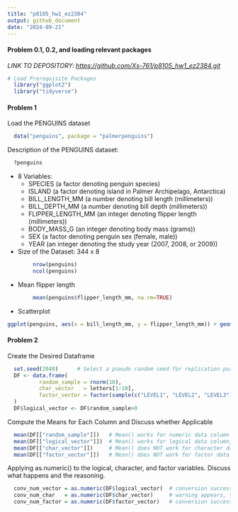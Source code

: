 ```yaml
---
title: "p8105_hw1_ez2384"
output: github_document
date: "2024-09-21"
---
```


#### **Problem 0.1, 0.2, and loading relevant packages**

*LINK TO DEPOSITORY: <https://github.com/Xs-761/p8105_hw1_ez2384.git>*

```r
# Load Prerequisite Packages
  library("ggplot2")
  library("tidyverse")
```

#### **Problem 1**

Load the PENGUINS dataset
```r
  data("penguins", package = "palmerpenguins")
```

Description of the PENGUINS dataset:
```r
  ?penguins
```

* 8 Variables:
  * SPECIES (a factor denoting penguin species)
  * ISLAND (a factor denoting island in Palmer Archipelago, Antarctica)
  * BILL_LENGTH_MM (a number denoting bill length (millimeters))
  * BILL_DEPTH_MM (a number denoting bill depth (millimeters))
  * FLIPPER_LENGTH_MM (an integer denoting flipper length (millimeters))
  * BODY_MASS_G (an integer denoting body mass (grams))
  * SEX (a factor denoting penguin sex (female, male))
  * YEAR (an integer denoting the study year (2007, 2008, or 2009))
* Size of the Dataset: 344 x 8
```r
        nrow(penguins)
        ncol(penguins)
```
  - Mean flipper length
```r
        mean(penguins$flipper_length_mm, na.rm=TRUE)
```
  - Scatterplot
```r
ggplot(penguins, aes(x = bill_length_mm, y = flipper_length_mm)) + geom_point(aes(color = species), na.rm=TRUE, size=1) + theme_minimal() + ggtitle("Scatterplot of Bill Length vs. Flipper Length") + theme(plot.title = element_text(hjust = 0.35))
```

#### **Problem 2**

Create the Desired Dataframe
```r
  set.seed(2048)      # Select a pseudo random seed for replication purposes
  DF <- data.frame(
          random_sample = rnorm(10),
          char_vector   = letters[1:10],
          factor_vector = factor(sample(c("LEVEL1", "LEVEL2", "LEVEL3"), size = 10, replace = TRUE))  # To randomly select from the 3 levels
  )
  DF$logical_vector <- DF$random_sample>0
```
  
Compute the Means for Each Column and Discuss whether Applicable
```r
  mean(DF[["random_sample"]])   # Mean() works for numeric data column
  mean(DF[["logical_vector"]])  # Mean() works for logical data column, treating TRUE as 1 and FALSE as 0
  mean(DF[["char_vector"]])     # Mean() does NOT work for character data types, returning NA
  mean(DF[["factor_vector"]])   # Mean() does NOT work for factor data column, returning NA
```

Applying as.numeric() to the logical, character, and factor variables. Discuss what happens and the reasoning.
```r
  conv_num_vector = as.numeric(DF$logical_vector)  # conversion successful: treating TRUE as 1 and FALSE as 0
  conv_num_char   = as.numeric(DF$char_vector)     # warning appears, then returns NA throughout
  conv_num_factor = as.numeric(DF$factor_vector)   # conversion successful: treating the LEVEL CODE of the factor as 1, 2, 3 for the three levels specified
```

